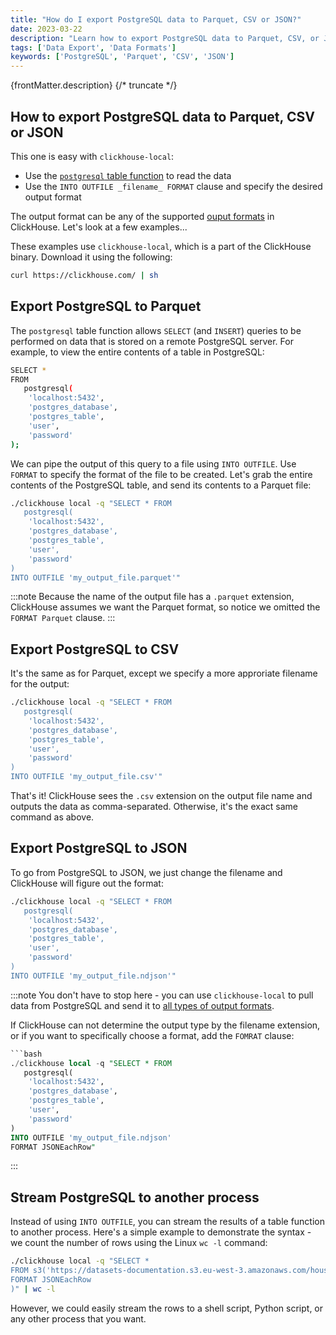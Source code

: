 ```yaml
---
title: "How do I export PostgreSQL data to Parquet, CSV or JSON?"
date: 2023-03-22
description: "Learn how to export PostgreSQL data to Parquet, CSV, or JSON formats using `clickhouse-local` with various examples."
tags: ['Data Export', 'Data Formats']
keywords: ['PostgreSQL', 'Parquet', 'CSV', 'JSON']
---
```


{frontMatter.description}
{/* truncate */}

## How to export PostgreSQL data to Parquet, CSV or JSON

This one is easy with `clickhouse-local`:

- Use the [`postgresql` table function](https://clickhouse.com/docs/en/sql-reference/table-functions/postgresql) to read the data
- Use the `INTO OUTFILE _filename_ FORMAT` clause and specify the desired output format

The output format can be any of the supported [ouput formats](https://clickhouse.com/docs/en/interfaces/formats) in ClickHouse. Let's look at a few examples...

These examples use `clickhouse-local`, which is a part of the ClickHouse binary. Download it using the following:

```bash
curl https://clickhouse.com/ | sh
```

## Export PostgreSQL to Parquet

The `postgresql` table function allows `SELECT` (and `INSERT`) queries to be performed on data that is stored on a remote PostgreSQL server. For example, to view the entire contents of a table in PostgreSQL:

```bash
SELECT *
FROM
   postgresql(
    'localhost:5432',
    'postgres_database',
    'postgres_table',
    'user',
    'password'
);
```

We can pipe the output of this query to a file using `INTO OUTFILE`. Use `FORMAT` to specify the format of the file to be created. Let's grab the entire contents of the PostgreSQL table, and send its contents to a Parquet file:

```bash
./clickhouse local -q "SELECT * FROM
   postgresql(
    'localhost:5432',
    'postgres_database',
    'postgres_table',
    'user',
    'password'
)
INTO OUTFILE 'my_output_file.parquet'"
```

:::note
Because the name of the output file has a `.parquet` extension, ClickHouse assumes we want the Parquet format, so notice we omitted the `FORMAT Parquet` clause.
:::

## Export PostgreSQL to CSV

It's the same as for Parquet, except we specify a more approriate filename for the output:

```bash
./clickhouse local -q "SELECT * FROM
   postgresql(
    'localhost:5432',
    'postgres_database',
    'postgres_table',
    'user',
    'password'
)
INTO OUTFILE 'my_output_file.csv'"
```

That's it! ClickHouse sees the `.csv` extension on the output file name and outputs the data as comma-separated. Otherwise, it's the exact same command as above.

## Export PostgreSQL to JSON

To go from PostgreSQL to JSON, we just change the filename and ClickHouse will figure out the format:

```bash
./clickhouse local -q "SELECT * FROM
   postgresql(
    'localhost:5432',
    'postgres_database',
    'postgres_table',
    'user',
    'password'
)
INTO OUTFILE 'my_output_file.ndjson'"
```

:::note
You don't have to stop here - you can use `clickhouse-local` to pull data from PostgreSQL and send it to [all types of output formats](https://clickhouse.com/docs/en/sql-reference/formats/).

If ClickHouse can not determine the output type by the filename extension, or if you want to specifically choose a format, add the `FOMRAT` clause:

```sql
```bash
./clickhouse local -q "SELECT * FROM
   postgresql(
    'localhost:5432',
    'postgres_database',
    'postgres_table',
    'user',
    'password'
)
INTO OUTFILE 'my_output_file.ndjson'
FORMAT JSONEachRow"
```
:::

## Stream PostgreSQL to another process

Instead of using `INTO OUTFILE`, you can stream the results of a table function to another process. Here's a simple example to demonstrate the syntax - we count the number of rows using the Linux `wc -l` command:

```bash
./clickhouse local -q "SELECT *
FROM s3('https://datasets-documentation.s3.eu-west-3.amazonaws.com/house_parquet/house_0.parquet'
FORMAT JSONEachRow
)" | wc -l
```

However, we could easily stream the rows to a shell script, Python script, or any other process that you want.